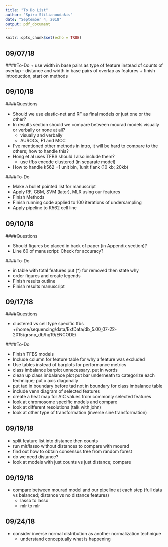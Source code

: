 ```yaml
---
title: "To Do List"
author: "Spiro Stilianoudakis"
date: "September 4, 2018"
output: pdf_document
---
```


```r
knitr::opts_chunk$set(echo = TRUE)
```

## 09/07/18

####To-Do
+ use width in base pairs as type of feature instead of counts of overlap
   - distance and width in base pairs of overlap as features
+ finish introduction, start on methods

## 09/10/18

####Questions 

* Should we use elastic-net and RF as final models or just one or the other?
* In results section should we compare between mourad models visually or verbally or none at all?
   + visually and verbally
   + AUROCs, F1 and MCC
* I've mentioned other methods in intro, it will be hard to compare to the others; how to handle this?
* Hong et al uses TFBS should I also include them?
   + use tfbs encode clustered (in separate model)
* How to handle k562
   +1 unit bin, 1unit flank (10 kb; 20kb)


####To-Do

+ Make a bullet pointed list for manuscript
+ Apply RF, GBM, SVM (later), MLR using our features
+ Finish Methods
+ Finish running code applied to 100 iterations of undersampling
+ Apply pipeline to K562 cell line


## 09/10/18

####Questions 

* Should figures be placed in back of paper (in Appendix section)?
* Line 60 of manuscript: Check for accuracy?

####To-Do

+ in table with total features put (*) for removed then state why
+ order figures and create legends
* Finish results outline
* Finish results manuscript


## 09/17/18

####Questions 

* clustered vs cell type specific tfbs
   +/home/sequencing/data/ExtData/db_5.00_07-22-2015/grsnp_db/hg19/ENCODE/

####To-Do

* Finish TFBS models
+ Include column for feature table for why a feature was excluded
+ Use tables instead of barplots for performance metrics
+ class imbalance barplot unnecessary, put in words
* clean up class imbalance plot put bar underneath to categorize each technique; put x axis diagonally
* put tad in boundary before tad not in boundary for class imbalance table
+ include venn diagram of selected features
* create a heat map for AIC values from commonly selected features
+ look at chromosome specific models and compare
* look at different resolutions (talk with john)
+ look at other type of transformation (inverse sine transformation)


## 09/19/18

+ split feature list into distance then counts
+ run mlr/lasso without distances to compare with mourad
* find out how to obtain consensus tree from random forest
+ do we need distance?
+ look at models with just counts vs just distance; compare


## 09/19/18

+ compare between mourad model and our pipeline at each step (full data vs balanced; distance vs no distance features)
   - lasso to lasso
   - mlr to mlr
   
## 09/24/18

+ consider inverse normal distribution as another normalization technique
   - understand conceptually what is happening


